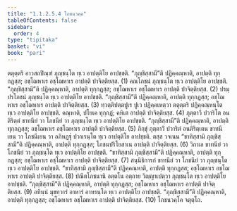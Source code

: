 ```yaml
---
title: "1.1.2.5.4 โภชนวคฺค"
tableOfContents: false
sidebar:
  order: 4
type: "tipitaka"
basket: "vi"
book: "pari"
---
```



<DynamicBreadcrumb />

<Division number="168" book="pari">

<Paragraph number="418" book="pari">
ตตุตฺตริ อาวสถปิณฺฑํ ภุญฺชนฺโต ทฺเว อาปตฺติโย อาปชฺชติ. “ภุญฺชิสฺสามี”ติ ปฏิคฺคณฺหาติ, อาปตฺติ ทุกฺกฏสฺส; อชฺโฌหาเร อชฺโฌหาเร อาปตฺติ ปาจิตฺติยสฺส. (1)
</Paragraph>

<Paragraph number="419" book="pari">
คณโภชนํ ภุญฺชนฺโต ทฺเว อาปตฺติโย อาปชฺชติ. “ภุญฺชิสฺสามี”ติ ปฏิคฺคณฺหาติ, อาปตฺติ ทุกฺกฏสฺส; อชฺโฌหาเร อชฺโฌหาเร อาปตฺติ ปาจิตฺติยสฺส. (2)
</Paragraph>

<Paragraph number="420" book="pari">
ปรมฺปรโภชนํ ภุญฺชนฺโต ทฺเว อาปตฺติโย อาปชฺชติ. “ภุญฺชิสฺสามี”ติ ปฏิคฺคณฺหาติ, อาปตฺติ ทุกฺกฏสฺส; อชฺโฌหาเร อชฺโฌหาเร อาปตฺติ ปาจิตฺติยสฺส. (3)
</Paragraph>

<Paragraph number="421" book="pari">
ทฺวตฺติปตฺตปูเร ปูเว ปฏิคฺคเหตฺวา ตตุตฺตริ ปฏิคฺคณฺหนฺโต ทฺเว อาปตฺติโย อาปชฺชติ. คณฺหาติ, ปโยเค ทุกฺกฏํ; คหิเต อาปตฺติ ปาจิตฺติยสฺส. (4)
</Paragraph>

<Paragraph number="422" book="pari">
ภุตฺตาวี ปวาริโต อนติริตฺตํ ขาทนียํ วา โภชนียํ วา ภุญฺชนฺโต ทฺเว อาปตฺติโย อาปชฺชติ. “ภุญฺชิสฺสามี”ติ ปฏิคฺคณฺหาติ, อาปตฺติ ทุกฺกฏสฺส; อชฺโฌหาเร อชฺโฌหาเร อาปตฺติ ปาจิตฺติยสฺส. (5)
</Paragraph>

<Paragraph number="423" book="pari">
ภิกฺขุํ ภุตฺตาวิํ ปวาริตํ อนติริตฺเตน ขาทนีเยน วา โภชนีเยน วา อภิหฏฺฐุํ ปวาเรนฺโต ทฺเว อาปตฺติโย อาปชฺชติ. ตสฺส วจเนน “ขาทิสฺสามิ ภุญฺชิสฺสามี”ติ ปฏิคฺคณฺหาติ, อาปตฺติ ทุกฺกฏสฺส; โภชนปริโยสาเน อาปตฺติ ปาจิตฺติยสฺส. (6)
</Paragraph>

<Paragraph number="424" book="pari">
วิกาเล ขาทนียํ วา โภชนียํ วา ภุญฺชนฺโต ทฺเว อาปตฺติโย อาปชฺชติ. “ขาทิสฺสามิ ภุญฺชิสฺสามี”ติ ปฏิคฺคณฺหาติ, อาปตฺติ ทุกฺกฏสฺส; อชฺโฌหาเร อชฺโฌหาเร อาปตฺติ ปาจิตฺติยสฺส. (7)
</Paragraph>

<Paragraph number="425" book="pari">
สนฺนิธิการกํ ขาทนียํ วา โภชนียํ วา ภุญฺชนฺโต ทฺเว อาปตฺติโย อาปชฺชติ. “ขาทิสฺสามิ ภุญฺชิสฺสามี”ติ ปฏิคฺคณฺหาติ, อาปตฺติ ทุกฺกฏสฺส; อชฺโฌหาเร อชฺโฌหาเร อาปตฺติ ปาจิตฺติยสฺส. (8)
</Paragraph>

<Paragraph number="426" book="pari">
ปณีตโภชนานิ อตฺตโน อตฺถาย วิญฺญาเปตฺวา ภุญฺชนฺโต ทฺเว อาปตฺติโย อาปชฺชติ. “ภุญฺชิสฺสามี”ติ ปฏิคฺคณฺหาติ, อาปตฺติ ทุกฺกฏสฺส; อชฺโฌหาเร อชฺโฌหาเร อาปตฺติ ปาจิตฺติยสฺส. (9)
</Paragraph>

<Paragraph number="427" book="pari">
อทินฺนํ มุขทฺวารํ อาหารํ อาหรนฺโต ทฺเว อาปตฺติโย อาปชฺชติ. “ภุญฺชิสฺสามี”ติ ปฏิคฺคณฺหาติ, อาปตฺติ ทุกฺกฏสฺส; อชฺโฌหาเร อชฺโฌหาเร อาปตฺติ ปาจิตฺติยสฺส. (10)

</Paragraph>
</Division>

<Paragraph number="428" type="center" book="pari">
โภชนวคฺโค จตุตฺโถ.
</Paragraph>